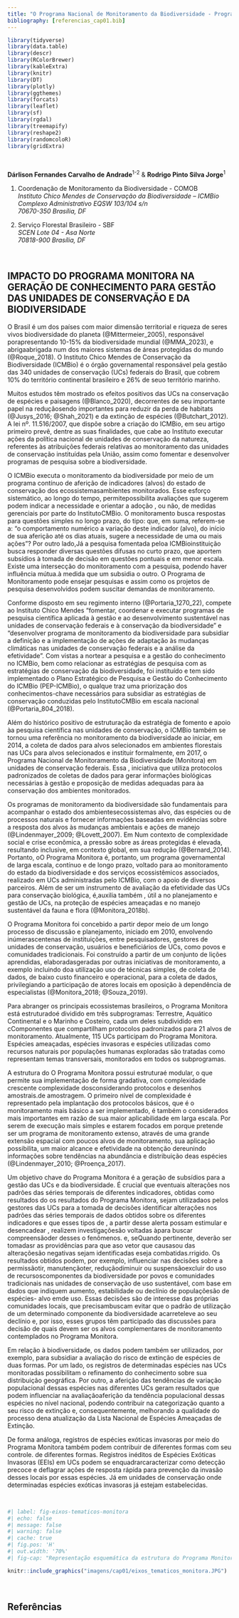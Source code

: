 ```yaml
---
title: "O Programa Nacional de Monitoramento da Biodiversidade - Programa Monitora"
bibliography: [referencias_cap01.bib]
---
```



```r

library(tidyverse)
library(data.table)
library(descr)
library(RColorBrewer)
library(kableExtra)
library(knitr)
library(DT)
library(plotly)
library(ggthemes)
library(forcats)
library(leaflet)
library(sf)
library(rgdal)
library(treemapify)
library(reshape2)
library(randomcoloR)
library(gridExtra)
```

</br>

**Dárlison Fernandes Carvalho de Andrade**^1-2^ & **Rodrigo Pinto Silva Jorge**^1^

1. Coordenação de Monitoramento da Biodiversidade - COMOB  
*Instituto Chico Mendes de Conservação da Biodiversidade – ICMBio*  
*Complexo Administrativo EQSW 103/104 s/n*  
*70670-350 Brasília, DF*  

2. Serviço Florestal Brasileiro - SBF  
*SCEN Lote 04 - Asa Norte*  
*70818-900 Brasília, DF*  

</br>


## IMPACTO DO PROGRAMA MONITORA NA GERAÇÃO DE CONHECIMENTO PARA GESTÃO DAS UNIDADES DE CONSERVAÇÃO E DA BIODIVERSIDADE  


O Brasil é um dos países com maior dimensão territorial e riqueza de seres vivos biodiversidade do planeta (@Mittermeier_2005), responsável porapresentando 10-15% da biodiversidade mundial (@MMA_2023), e abrigaabrigada num dos maiores sistemas de áreas protegidas do mundo (@Roque_2018). O Instituto Chico Mendes de Conservação da Biodiversidade (ICMBio) é o órgão governamental responsável pela gestão das 340 unidades de conservação (UCs) federais do Brasil, que cobrem 10% do território continental brasileiro e 26% de seuo território marinho. 

Muitos estudos têm mostrado os efeitos positivos das UCs na conservação de espécies e paisagens (@Blanco_2020), decorrentes de seu importante papel na reduçãosendo importantes para reduzir da perda de habitats (@Jusys_2016; @Shah_2021) e da extinção de espécies (@Butchart_2012). A lei nº. 11.516/2007, que dispõe sobre a criação do ICMBio, em seu artigo primeiro prevê, dentre as suas finalidades, que cabe ao Instituto executar ações da política nacional de unidades de conservação da natureza, referentes às atribuições federais relativas ao monitoramento das unidades de conservação instituídas pela União, assim como fomentar e desenvolver programas de pesquisa sobre a biodiversidade. 

O ICMBio executa o monitoramento da biodiversidade por meio de um programa contínuo de aferição de indicadores (alvos) do estado de conservação dos ecossistemasambientes monitorados. Esse esforço sistemático, ao longo do tempo, permitepossibilita avaliações que sugerem podem indicar  a necessidade e orientar a adoção , ou não, de medidas gerenciais por parte do InstitutoCMBio. O monitoramento busca respostas para questões simples no longo prazo, do tipo: que, em suma, referem-se a: “o comportamento numérico a variação deste indicador (alvo), do início de sua aferição até os dias atuais, sugere a necessidade de uma ou mais ações”? Por outro lado,Já a pesquisa fomentada peloa ICMBioinstituição busca responder diversas questões difusas no curto prazo, que aportem subsídios à tomada de decisão em questões pontuais e em menor escala. Existe uma intersecção do monitoramento com a pesquisa, podendo haver influência mútua.à medida que um subsidia o outro. O Programa de Monitoramento pode ensejar pesquisas e assim como os projetos de pesquisa desenvolvidos podem suscitar demandas de monitoramento. 

Conforme disposto em seu regimento interno (@Portaria_1270_22), compete ao Instituto Chico Mendes “fomentar, coordenar e executar programas de pesquisa científica aplicada à gestão e ao desenvolvimento sustentável nas unidades de conservação federais e à conservação da biodiversidade” e “desenvolver programa de monitoramento da biodiversidade para subsidiar a definição e a implementação de ações de adaptação às mudanças climáticas nas unidades de conservação federais e a análise da efetividade”. Com vistas a nortear a pesquisa e a gestão do conhecimento no ICMBio, bem como relacionar as estratégias de pesquisa com as estratégias de conservação da biodiversidade, foi instituído e tem sido implementado o Plano Estratégico de Pesquisa e Gestão do Conhecimento do ICMBio (PEP-ICMBio), o qualque traz uma priorização dos conhecimentos-chave necessários para subsidiar as estratégias de conservação conduzidas pelo InstitutoCMBio em escala nacional (@Portaria_804_2018). 

 

Além do histórico positivo de estruturação da estratégia de fomento e apoio àa pesquisa científica nas unidades de conservação, o ICMBio também se tornou uma referência no monitoramento da biodiversidade ao iniciar, em 2014, a coleta de dados para alvos selecionados em ambientes florestais nas UCs para alvos selecionados e instituir formalmente, em 2017, o Programa Nacional de Monitoramento da Biodiversidade (Monitora) em unidades de conservação federais. Essa , iniciativa que utiliza protocolos padronizados de coletas de dados para gerar informações biológicas necessárias à gestão e proposição de medidas adequadas para àa conservação dos ambientes monitorados. 

Os programas de monitoramento da biodiversidade são fundamentais para acompanhar o estado dos ambientesecossistemas alvo, das espécies ou de processos naturais e fornecer informações baseadas em evidências sobre a resposta dos alvos às mudanças ambientais e ações de manejo (@Lindenmayer_2009; @Lovett_2007). Em Num contexto de complexidade social e crise econômica, a pressão sobre as áreas protegidas é elevada, resultando inclusive, em contexto global, em sua redução (@Bernard_2014). Portanto, oO Programa Monitora é, portanto, um programa governamental de larga escala, contínuo e de longo prazo, voltado para ao monitoramento do estado da biodiversidade e dos serviços ecossistêmicos associados, realizado em UCs administradas pelo ICMBio, com o apoio de diversos parceiros. Além de ser um instrumento de avaliação da efetividade das UCs para conservação biológica, é,auxilia também , útil a no planejamento e gestão de UCs, na proteção de espécies ameaçadas e no manejo sustentável da fauna e flora (@Monitora_2018b). 

O Programa Monitora foi concebido a partir depor meio de um longo processo de discussão e planejamento, iniciado em 2010, envolvendo inúmerascentenas de instituições, entre pesquisadores, gestores de unidades de conservação, usuários e beneficiários de UCs, como povos e comunidades tradicionais. Foi construído a partir de um conjunto de lições aprendidas, elaboradasgeradas por outras iniciativas de monitoramento, a exemplo incluindo doa utilização uso de técnicas simples, de coleta de dados, de baixo custo financeiro e operacional, para a coleta de dados, privilegiando a participação de atores locais em oposição à dependência de especialistas (@Monitora_2018; @Souza_2019). 

Para abranger os principais ecossistemas brasileiros, o Programa Monitora está estruturadoé dividido em três subprogramas: Terrestre, Aquático Continental e o Marinho e Costeiro, cada um deles subdividido em cComponentes que compartilham protocolos padronizados para 21 alvos de monitoramento. Atualmente, 115 UCs participam do Programa Monitora. Espécies ameaçadas, espécies invasoras e espécies utilizadas como recursos naturais por populações humanas exploradas são tratadas como representam temas transversais, monitorados em todos os subprogramas.  

A estrutura do O Programa Monitora possui estruturaé modular, o que permite sua implementação de forma gradativa, com complexidade crescente complexidade dosconsiderando protocolos e desenhos amostrais.de amostragem. O primeiro nível de complexidade é representado pela implantação dos protocolos básicos, que é o monitoramento mais básico a ser implementado, é também o considerados mais importantes em razão de sua maior aplicabilidade em larga escala. Por serem de execução mais simples e estarem focados em porque pretende ser um programa de monitoramento extenso, através de uma grande extensão espacial com poucos alvos de monitoramento, sua aplicação possibilita,  um maior alcance e efetividade na obtenção dereunindo informações sobre tendências na abundância e distribuição deas espécies  (@Lindenmayer_2010; @Proença_2017). 

Um objetivo chave do Programa Monitora é a geração de subsídios para a gestão das UCs e da biodiversidade. É crucial que eventuais alterações nos padrões das séries temporais de diferentes indicadores, obtidas como resultados do os resultados do Programa Monitora, sejam utilizadaos pelos gestores das UCs para a tomada de decisões identificar alterações nos padrões das séries temporais de dados obtidos sobre os diferentes indicadores e que esses tipos de , a partir desse alerta possam estimular e desencadear , realizem investigaçõesão voltadas àpara buscar compreensãoder desses o fenômenos. e, seQuando  pertinente, deverão ser tomadasr as providências para que aso vetor que causasou das alteraçõesão negativas sejam identificadas eseja combatidas.rrigido. Os resultados obtidos podem, por exemplo, influenciar nas decisões sobre a permissãotir, manutençãoter, reduçãodiminuir ou suspensãoexcluir do uso de recursoscomponentes da biodiversidade por povos e comunidades tradicionais nas unidades de conservação de uso sustentável, com base em dados que indiquem aumento, estabilidade ou declínio de populaçõesão de espécies- alvo emde uso. Essas decisões são de interesse das próprias comunidades locais, que precisambuscam evitar que o padrão de utilização de um determinado componente da biodiversidade acarreteleve ao seu declínio e, por isso, esses grupos têm participado das discussões para decisão de quais devem ser os alvos complementares de monitoramento contemplados no Programa Monitora.  

Em relação à biodiversidade, os dados podem também ser utilizados, por exemplo, para subsidiar a avaliação do risco de extinção de espécies de duas formas. Por um lado, os registros de determinadas espécies nas UCs monitoradas possibilitam o refinamento do conhecimento sobre sua distribuição geográfica. Por outro, a aferição das tendências de variação populacional dessas espécies nas diferentes UCs geram resultados que podem influenciar na avaliaçãoaferição da tendência populacional dessas espécies no nível nacional, podendo contribuir na categorização quanto a seu risco de extinção e, consequentemente, melhorando a qualidade do processo dena atualização da Lista Nacional de Espécies Ameaçadas de Extinção.  

De forma análoga, registros de espécies exóticas invasoras por meio do Programa Monitora também podem contribuir de diferentes formas com seu controle. de diferentes formas. Registros inéditos de Espécies Exóticas Invasoras (EEIs) em UCs podem se enquadrarcaracterizar como detecção precoce e deflagrar ações de resposta rápida para prevenção da invasão desses locais por essas espécies. Já em unidades de conservação onde determinadas espécies exóticas invasoras já estejam estabelecidas. 

 
 
</br>

```r
#| label: fig-eixos-tematicos-monitora
#| echo: false
#| message: false
#| warning: false
#| cache: true
#| fig.pos: 'H'
#| out.width: '70%'
#| fig-cap: "Representação esquemática da estrutura do Programa Monitora."

knitr::include_graphics("imagens/cap01/eixos_tematicos_monitora.JPG")


```
</br>




## Referências
